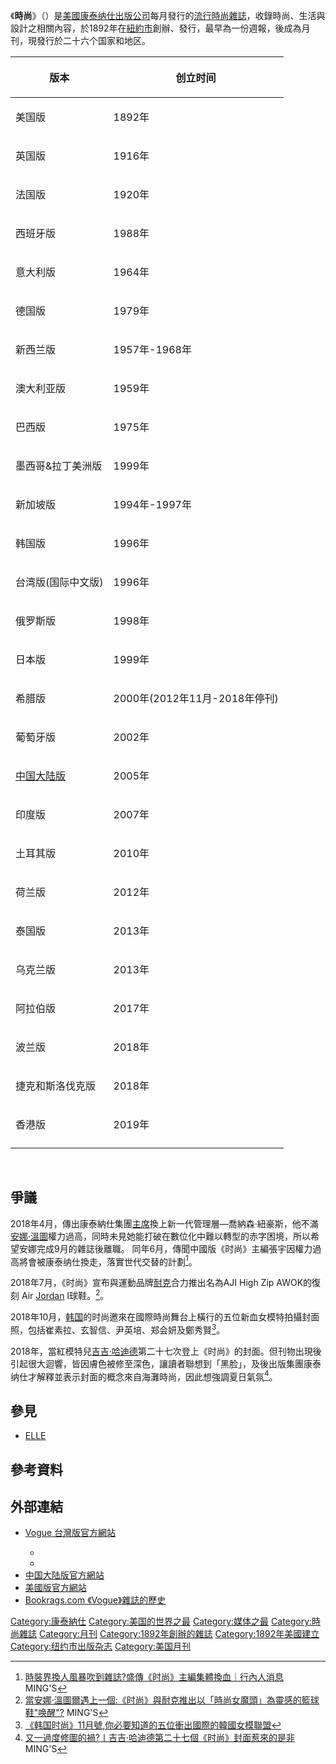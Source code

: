 {{noteTA
|T=
|1=zh:柯夢波丹;zh-hans:时尚 (COSMOPOLITAN);zh-hant:時尚 (COSMOPOLITAN);
}}
{{Expand|time=2014-04-20T12:29:19+00:00}}
{{Distinguish|柯夢波丹}}
{{Infobox Magazine
| title              =  Vogue
| image_file         = Vogue, portada de mayo de 1917.jpg
| image_caption      = 1917年VOGUE月刊
| company            = [[康得纳斯出版公司|康泰纳仕出版公司]]
| frequency          = 每月一次
| language           = [[英文|英文]]
| category           = [[時尚|時尚]]
| editor             = [[安娜·溫特|安娜·溫特]](美國)<br />愛德華·恩尼弗(英國)<br />艾曼妞·奥特(法國)<br />伊曼紐爾·法爾尼迪(義大利)<br />[[張宇_(媒體人)|張宇]](中國)<br />玛莎·費奧多羅娃(俄羅斯)<br />埃德溫娜·麥肯(澳洲)<br />克里斯蒂安·阿爾普(德國)<br />孫怡(台灣)<br />李明熙(韓國)<br />普里亞·坦娜(印度)<br />塞達·多曼尼克(土耳其)<br />齊藤和弘(日本)<br />卡拉·馬丁內斯(拉丁美洲)<br />尤金伲亚·迈阿密(西班牙) <br />索非亞·盧卡斯(葡萄牙)<br />寶拉·梅洛(巴西)<br />卡琳·斯威林克(荷兰)<br />库拉维特·老蘇克里（泰国）<br />菲利普·弗拉索夫（乌克兰）<br />曼努埃爾·阿諾特（阿拉伯）<br />菲利普·尼丹塔爾（波兰）<br />安蒂丽娅·貝洪科娃（捷克和斯洛伐克）<br />黃源順（香港）|editor_title= [[主編|主編]]
| firstdate          = {{start date and age|1892|12|17}}
| country            = [[美國|美國]]
| website            = http://www.vogue.com
|标志=VOGUE LOGO.svg|issn=0042-8000|總發行量=1,242,282|circulation_year=2017|publisher=[[康得纳斯出版公司|康泰納仕出版公司]]}}
《'''時尚'''》（{{lang-en|''Vogue''}}）是[[美國|美國]][[康得纳斯出版公司|康泰纳仕出版公司]]每月發行的[[流行時尚雜誌|流行時尚雜誌]]，收錄時尚、生活與設計之相關內容，於1892年在[[纽约|紐約市]]創辦、發行，最早為一份週報，後成為月刊，現發行於二十六个国家和地区。
{|class="wikitable" 
|- align=center
!   版本 !!创立时间
|-
|美国版|| 1892年
|-
|英国版|| 1916年
|-
|法国版|| 1920年
|-
|西班牙版|| 1988年
|-
|意大利版|| 1964年
|-
|德国版|| 1979年
|-
|新西兰版|| 1957年-1968年
|-
|澳大利亚版|| 1959年
|-
|巴西版|| 1975年
|-
|墨西哥&拉丁美洲版|| 1999年
|-
|新加坡版|| 1994年-1997年
|-
|韩国版|| 1996年
|-
|台湾版(国际中文版)|| 1996年
|- 
|俄罗斯版|| 1998年
|-
|日本版|| 1999年
|-
|希腊版|| 2000年(2012年11月-2018年停刊)
|-
|葡萄牙版|| 2002年
|-
|[[服饰与美容Vogue|中国大陆版]]|| 2005年
|-
|印度版|| 2007年
|-
|土耳其版|| 2010年
|-
|荷兰版|| 2012年
|-
|泰国版|| 2013年
|-
|乌克兰版|| 2013年
|-
|阿拉伯版|| 2017年
|-
|波兰版|| 2018年
|-
|捷克和斯洛伐克版|| 2018年
|-
|香港版|| 2019年
|-
|}
<br />

== 爭議 ==
2018年4月，傳出康泰納仕集團[[董事長|主席]]換上新一代管理層—喬納森·紐豪斯，他不滿[[安娜·溫特|安娜·溫圖]]權力過高，同時未見她能打破在數位化中難以轉型的赤字困境，所以希望安娜完成9月的雜誌後離職。
同年6月，傳聞中國版《时尚》主編張宇因權力過高將會被康泰纳仕換走，落實世代交替的計劃<ref>[https://www.mings-fashion.com/anna-wintour-angelica-cheung-vogue-77411/ 時裝界換人風暴吹到雜誌?盛傳《时尚》主編集體換血｜行內人消息] {{Wayback|url=https://www.mings-fashion.com/anna-wintour-angelica-cheung-vogue-77411/ |date=20210119235855 }} MING'S</ref>。

2018年7月，《时尚》宣布與運動品牌[[耐克|耐克]]合力推出名為AJI High Zip AWOK的復刻 Air [[飛人佐敦|Jordan]] I球鞋。<ref>[https://www.mings-fashion.com/anna-wintour-awok-vogue-141432/ 當安娜·溫圖爾遇上一個:《时尚》與耐克推出以「時尚女魔頭」為靈感的籃球鞋"唤醒"?] {{Wayback|url=https://www.mings-fashion.com/anna-wintour-awok-vogue-141432/ |date=20200807121408 }} MING'S</ref>。

2018年10月，[[韩国|韩国]]的时尚邀來在國際時尚舞台上橫行的五位新血女模特拍攝封面照，包括崔素拉、玄智信、尹英培、郑会妍及鄭秀賢<ref>[https://www.mings-fashion.com/vogue-%E9%9F%93%E5%9C%8B-%E5%B4%94%E7%B4%A0%E6%8B%89-215935/ 《韩国时尚》11月號,你必要知道的五位衝出國際的韓國女模聯盟]</ref>。

2018年，當紅模特兒[[吉吉·哈蒂德|吉吉·哈迪德]]第二十七次登上《时尚》的封面。但刊物出現後引起很大迴響，皆因膚色被修至深色，讓讀者聯想到「黑脸」，及後出版集團康泰纳仕才解釋並表示封面的概念來自海灘時尚，因此想強調夏日氣氛<ref>[https://www.mings-fashion.com/gigi-hadid-%E4%BF%AE%E5%9C%96-vogue-7130/ 又一過度修圖的禍?〡吉吉·哈迪德第二十七個《时尚》封面惹來的是非] {{Wayback|url=https://www.mings-fashion.com/gigi-hadid-%E4%BF%AE%E5%9C%96-vogue-7130/ |date=20200325033419 }} MING'S</ref>。

== 參見 ==
* [[ELLE|ELLE]]

== 參考資料 ==
{{reflist}}

== 外部連結 ==
*{{zh-tw}}[https://www.vogue.com.tw/ Vogue 台灣版官方網站] {{Wayback|url=https://www.vogue.com.tw/ |date=20210206173905 }}
**{{facebook|VogueTW|Vogue Taiwan Facebook}}
**{{instagram|voguetaiwan|Vogue Taiwan Instagram}}
* [https://web.archive.org/web/20190102022700/http://www.vogue.com.cn/ 中国大陆版官方網站]
* [https://web.archive.org/web/20091027014805/http://www.style.com/vogue/ 美國版官方網站]
* [http://www.bookrags.com/history/popculture/vogue-sjpc-05/ Bookrags.com 《Vogue》雜誌的歷史]

[[Category:康泰納仕|Category:康泰納仕]]
[[Category:美国的世界之最|Category:美国的世界之最]]
[[Category:媒体之最|Category:媒体之最]]
[[Category:時尚雜誌|Category:時尚雜誌]]
[[Category:月刊|Category:月刊]]
[[Category:1892年創辦的雜誌|Category:1892年創辦的雜誌]]
[[Category:1892年美國建立|Category:1892年美國建立]]
[[Category:纽约市出版杂志|Category:纽约市出版杂志]]
[[Category:美国月刊|Category:美国月刊]]